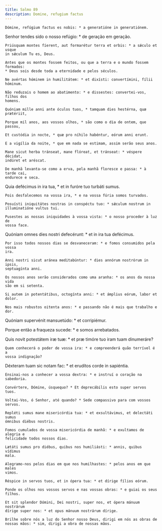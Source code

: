 ```yaml
---
title: Salmo 89
description: Domine, refugium factus
---
```


<div class="side-by-side not-content">

    Dómine, refúgium factus es nobis: * a generatióne in generatiónem.

Senhor tendes sido o nosso refúgio: \* de geração em geração.

    Priúsquam montes fíerent, aut formarétur terra et orbis: * a sǽculo et usque
    in sǽculum Tu es, Deus.

    Antes que os montes fossem feitos, ou que a terra e o mundo fossem formados:
    * Deus sois desde toda a eternidade e pelos séculos.

    Ne avértas hóminem in humilitátem: * et dixísti: convertímini, fílii
    hóminum.

    Não reduzais o homem ao abatimento: * e dissestes: convertei-vos, filhos dos
    homens.

    Quóniam mille anni ante óculos tuos, * tamquam dies hestérna, quæ prætériit,

    Porque mil anos, aos vossos olhos, * são como o dia de ontem, que passou,

    Et custódia in nocte, * quæ pro níhilo habéntur, eórum anni erunt.

    E a vigília da noite, * que em nada se estimam, assim serão seus anos.

    Mane sicut herba tránseat, mane flóreat, et tránseat: * véspere décidat,
    indúret et aréscat.

    De manhã levanta-se como a erva, pela manhã floresce e passa: * à tarde cai,
    endurece e seca.

Quia defécimus in ira tua, \* et in furóre tuo turbáti sumus.

    Pois desfalecemos na vossa ira, * e na vossa fúria somos turvados.

    Posuísti iniquitátes nostras in conspéctu tuo: * sǽculum nostrum in
    illuminatióne vultus tui.

    Pusestes as nossas iniquidades à vossa vista: * o nosso proceder à luz de
    vossa face.

Quóniam omnes dies nostri defecérunt: \* et in ira tua defécimus.

    Por isso todos nossos dias se desvaneceram: * e fomos consumidos pela vossa
    ira.

    Anni nostri sicut aránea meditabúntur: * dies annórum nostrórum in ipsis,
    septuagínta anni.

    Os nossos anos serão considerados como uma aranha: * os anos da nossa vida
    são em si setenta.

    Si autem in potentátibus, octogínta anni: * et ámplius eórum, labor et
    dolor.

    Nos mais robustos oitenta anos: * e passando não é mais que trabalho e dor.

Quóniam supervénit mansuetúdo: \* et corripiémur.</span>

Porque então a fraqueza sucede: \* e somos arrebatados.

  <span>
    Quis novit potestátem iræ tuæ: * et præ timóre tuo iram tuam dinumeráre?
 
    Quem conhecerá o poder de vossa ira: * e compreenderá quão terrível é a
    vossa indignação?

Déxteram tuam sic notam fac: \* et erudítos corde in sapiéntia.

    Ensinai-nos a conhecer a vossa dextra: * e instruí o coração na sabedoria.

    Convértere, Dómine, úsquequo? * Et deprecábilis esto super servos tuos.

    Voltai-Vos, ó Senhor, até quando? * Sede compassivo para com vossos servos.

    Repléti sumus mane misericórdia tua: * et exsultávimus, et delectáti sumus
    ómnibus diébus nostris.

    Fomos cumulados de vossa misericórdia de manhã: * e exultamos de alegria e
    felicidade todos nossos dias.

    Lætáti sumus pro diébus, quibus nos humiliásti: * annis, quibus vídimus
    mala.

    Alegramo-nos pelos dias em que nos humilhastes: * pelos anos em que males
    vimos.

    Réspice in servos tuos, et in ópera tua: * et dírige fílios eórum.

    Ponde os olhos nos vossos servos e nas vossas obras: * e guiai os seus
    filhos.

    Et sit splendor Dómini, Dei nostri, super nos, et ópera mánuum nostrárum
    dírige super nos: * et opus mánuum nostrárum dírige.

    Brilhe sobre nós a luz do Senhor nosso Deus, dirigi em nós as obras de
    nossas mãos: * sim, dirigi a obra de nossas mãos.

</div>
